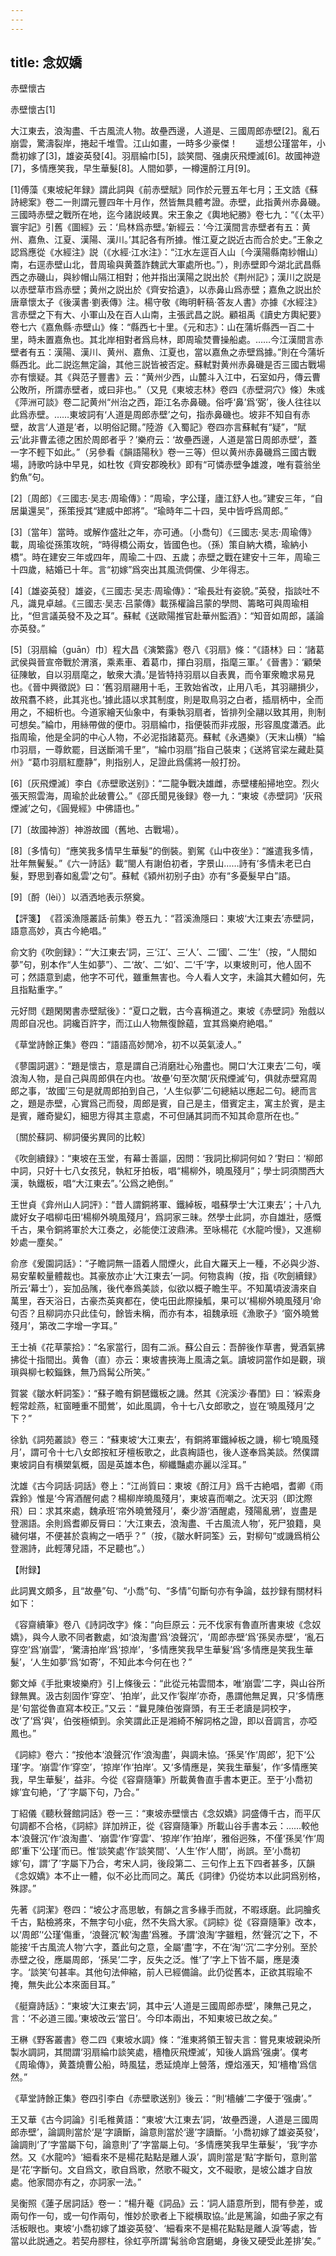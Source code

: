 ```yaml
---
---
---
```

title: 念奴嬌
---




赤壁懷古

赤壁懷古[1]





大江東去，浪淘盡、千古風流人物。故壘西邊，人道是、三國周郎赤壁[2]。亂石崩雲，驚濤裂岸，捲起千堆雪。江山如畫，一時多少豪傑！　　遥想公瑾當年，小喬初嫁了[3]，雄姿英發[4]。羽扇綸巾[5]，談笑間、强虜灰飛煙滅[6]。故國神遊[7]，多情應笑我，早生華髮[8]。人間如夢，一樽還酹江月[9]。

[1]傅藻《東坡紀年録》謂此詞與《前赤壁賦》同作於元豐五年七月；王文誥《蘇詩總案》卷二一則謂元豐四年十月作，然皆無具體考證。赤壁，此指黄州赤鼻磯。三國時赤壁之戰所在地，迄今諸説岐異。宋王象之《輿地紀勝》卷七九：“《（太平）寰宇記》引舊《圖經》云：‘烏林爲赤壁。’新經云：‘今江漢間言赤壁者有五：黄州、嘉魚、江夏、漢陽、漢川。’其記各有所據。惟江夏之説近古而合於史。”王象之認爲應從《水經注》説（《水經·江水注》：“江水左逕百人山〔今漢陽縣南紗帽山〕南，右逕赤壁山北，昔周瑜與黄蓋詐魏武大軍處所也。”），則赤壁即今湖北武昌縣西之赤磯山，與紗帽山隔江相對；他并指出漢陽之説出於《荆州記》；漢川之説是以赤壁草市爲赤壁；黄州之説出於《齊安拾遺》，以赤鼻山爲赤壁；嘉魚之説出於唐章懷太子《後漢書·劉表傳》注。楊守敬《晦明軒稿·答友人書》亦據《水經注》言赤壁之下有大、小軍山及在百人山南，主張武昌之説。顧祖禹《讀史方輿紀要》卷七六《嘉魚縣·赤壁山》條：“縣西七十里。《元和志》：山在蒲圻縣西一百二十里，時未置嘉魚也。其北岸相對者爲烏林，即周瑜焚曹操船處。……今江漢間言赤壁者有五：漢陽、漢川、黄州、嘉魚、江夏也，當以嘉魚之赤壁爲據。”則在今蒲圻縣西北。此二説迄無定論，其他三説皆被否定。蘇軾對黄州赤鼻磯是否三國古戰場亦有懷疑。其《與范子豐書》云：“黄州少西，山麓斗入江中，石室如丹，傳云曹公敗所，所謂赤壁者，或曰非也。”（又見《東坡志林》卷四《赤壁洞穴》條）朱彧《萍洲可談》卷二記黄州“州治之西，距江名赤鼻磯。俗呼‘鼻’爲‘弼’，後人往往以此爲赤壁。……東坡詞有‘人道是周郎赤壁’之句，指赤鼻磯也。坡非不知自有赤壁，故言‘人道是’者，以明俗記爾。”陸游《入蜀記》卷四亦言蘇軾有“疑”，“賦云‘此非曹孟德之困於周郎者乎？’樂府云：‘故壘西邊，人道是當日周郎赤壁’，蓋一字不輕下如此。”（另參看《韻語陽秋》卷一三等）但以黄州赤鼻磯爲三國古戰場，詩歌吟詠中早見，如杜牧《齊安郡晚秋》即有“可憐赤壁争雄渡，唯有蓑翁坐釣魚”句。

[2]〔周郎〕《三國志·吴志·周瑜傳》：“周瑜，字公瑾，廬江舒人也。”建安三年，“自居巢還吴”，孫策授其“建威中郎將”。“瑜時年二十四，吴中皆呼爲周郎。”

[3]〔當年〕當時。或解作盛壯之年，亦可通。〔小喬句〕《三國志·吴志·周瑜傳》載，周瑜從孫策攻皖，“時得橋公兩女，皆國色也。（孫）策自納大橋，瑜納小橋”。時在建安三年或四年，周瑜二十四、五歲；赤壁之戰在建安十三年，周瑜三十四歲，結婚已十年。言“初嫁”爲突出其風流倜儻、少年得志。

[4]〔雄姿英發〕雄姿，《三國志·吴志·周瑜傳》：“瑜長壯有姿貌。”英發，指談吐不凡，識見卓越。《三國志·吴志·吕蒙傳》載孫權論吕蒙的學問、籌略可與周瑜相比，“但言議英發不及之耳”。蘇軾《送歐陽推官赴華州監酒》：“知音如周郎，議論亦英發。”

[5]〔羽扇綸（guān）巾〕程大昌《演繁露》卷八《羽扇》條：“《語林》曰：‘諸葛武侯與晉宣帝戰於渭濱，乘素車、着葛巾，揮白羽扇，指麾三軍。’《晉書》：‘顧榮征陳敏，自以羽扇麾之，敏衆大潰。’是皆特持羽扇以自表異，而令軍衆瞻求易見也。《晉中興徵説》曰：‘舊羽扇翮用十毛，王敦始省改，止用八毛，其羽翮損少，故飛翥不終，此其兆也。’據此語以求其制度，則是取鳥羽之白者，插扇柄中，全而用之，不細析也。今道家繪天仙象中，有秉執羽扇者，皆排列全翮以致其用，則制可想矣。”綸巾，用絲帶做的便巾。羽扇綸巾，指便裝而非戎服，形容風度瀟洒。此指周瑜，他是全詞的中心人物，不必泥指諸葛亮。蘇軾《永遇樂》（天末山横）“綸巾羽扇，一尊飲罷，目送斷鴻千里”，“綸巾羽扇”指自己裝束；《送將官梁左藏赴莫州》“葛巾羽扇紅塵静”，則指别人，足證此爲儒將一般打扮。

[6]〔灰飛煙滅〕李白《赤壁歌送别》：“二龍争戰决雄雌，赤壁樓船掃地空。烈火張天照雲海，周瑜於此破曹公。”《邵氏聞見後録》卷一九：“東坡《赤壁詞》‘灰飛煙滅’之句，《圓覺經》中佛語也。”

[7]〔故國神游〕神游故國（舊地、古戰場）。

[8]〔多情句〕“應笑我多情早生華髮”的倒裝。劉駕《山中夜坐》：“誰遣我多情，壯年無鬢髮。”《六一詩話》載“閩人有謝伯初者，字景山……詩有‘多情未老已白髮，野思到春如亂雲’之句”。蘇軾《潁州初别子由》亦有“多憂髮早白”語。

[9]〔酹（lèi）〕以酒洒地表示祭奠。

【評箋】　《苕溪漁隱叢話·前集》卷五九：“苕溪漁隱曰：東坡‘大江東去’赤壁詞，語意高妙，真古今絶唱。”

俞文豹《吹劍録》：“‘大江東去’詞，三‘江’、三‘人’、二‘國’、二‘生’（按，“人間如夢”句，别本作“人生如夢”）、二‘故’、二‘如’、二‘千’字，以東坡則可，他人固不可；然語意到處，他字不可代，雖重無害也。今人看人文字，未論其大體如何，先且指點重字。”

元好問《題閑閑書赤壁賦後》：“夏口之戰，古今喜稱道之。東坡《赤壁詞》殆戲以周郎自况也。詞纔百許字，而江山人物無復餘藴，宜其爲樂府絶唱。”

《草堂詩餘正集》卷四：“語語高妙閒冷，初不以英氣淩人。”

《蓼園詞選》：“題是懷古，意是謂自己消磨壯心殆盡也。開口‘大江東去’二句，嘆浪淘人物，是自己與周郎俱在内也。‘故壘’句至次闋‘灰飛煙滅’句，俱就赤壁寫周郎之事，‘故國’三句是就周郎拍到自己，‘人生似夢’二句總結以應起二句。總而言之，題是赤壁，心實爲己而發，周郎是賓，自己是主，借賓定主，寓主於賓，是主是賓，離奇變幻，細思方得其主意處，不可但誦其詞而不知其命意所在也。”

〔關於蘇詞、柳詞優劣異同的比較〕

《吹劍續録》：“東坡在玉堂，有幕士善謳，因問：‘我詞比柳詞何如？’對曰：‘柳郎中詞，只好十七八女孩兒，執紅牙拍板，唱“楊柳外，曉風殘月”；學士詞須關西大漢，執鐵板，唱“大江東去”。’公爲之絶倒。”

王世貞《弇州山人詞評》：“昔人謂銅將軍、鐵綽板，唱蘇學士‘大江東去’；十八九歲好女子唱柳屯田‘楊柳外曉風殘月’，爲詞家三昧。然學士此詞，亦自雄壯，感慨千古，果令銅將軍於大江奏之，必能使江波鼎沸。至咏楊花《水龍吟慢》，又進柳妙處一塵矣。”

俞彦《爰園詞話》：“子瞻詞無一語着人間煙火，此自大羅天上一種，不必與少游、易安輩較量體裁也。其豪放亦止‘大江東去’一詞。何物袁綯（按，指《吹劍續録》所云‘幕士’），妄加品隲，後代奉爲美談，似欲以概子瞻生平。不知萬頃波濤來自萬里，吞天浴日，古豪杰英爽都在，使屯田此際操觚，果可以‘楊柳外曉風殘月’命句否？且柳詞亦只此佳句，餘皆未稱，而亦有本，祖魏承班《漁歌子》‘窗外曉鶯殘月’，第改二字增一字耳。”

王士禎《花草蒙拾》：“名家當行，固有二派。蘇公自云：吾醉後作草書，覺酒氣拂拂從十指間出。黄魯（直）亦云：東坡書挾海上風濤之氣。讀坡詞當作如是觀，瑣瑣與柳七較錙銖，無乃爲髯公所笑。”

賀裳《皺水軒詞筌》：“蘇子瞻有銅琶鐵板之譏。然其《浣溪沙·春閨》曰：‘綵索身輕常趁燕，紅窗睡重不聞鶯’，如此風調，令十七八女郎歌之，豈在‘曉風殘月’之下？”

徐釚《詞苑叢談》卷三：“蘇東坡‘大江東去’，有銅將軍鐵綽板之譏，柳七‘曉風殘月’，謂可令十七八女郎按紅牙檀板歌之，此袁綯語也，後人遂奉爲美談。然僕謂東坡詞自有横槊氣概，固是英雄本色，柳纖豔處亦麗以淫耳。”

沈雄《古今詞話·詞話》卷上：“江尚質曰：東坡《酹江月》爲千古絶唱，耆卿《雨霖鈴》惟是‘今宵酒醒何處？楊柳岸曉風殘月’，東坡喜而嘲之。沈天羽（即沈際飛）曰：求其來處，魏承班‘帘外曉鶯殘月’，秦少游‘酒醒處，殘陽亂鴉’，豈盡是登溷語。余則爲耆卿反脣曰：‘大江東去，浪淘盡、千古風流人物’，死尸狼籍，臭穢何堪，不便甚於袁綯之一哂乎？”（按，《皺水軒詞筌》云，對柳句“或譏爲梢公登溷詩，此輕薄兒語，不足聽也”。）

【附録】

此詞異文頗多，且“故壘”句、“小喬”句、“多情”句斷句亦有争論，兹抄録有關材料如下：

《容齋續筆》卷八《詩詞改字》條：“向巨原云：元不伐家有魯直所書東坡《念奴嬌》，與今人歌不同者數處，如‘浪淘盡’爲‘浪聲沉’，‘周郎赤壁’爲‘孫吴赤壁’，‘亂石穿空’爲‘崩雲’，‘驚濤拍岸’爲‘掠岸’，‘多情應笑我早生華髮’爲‘多情應是笑我生華髮’，‘人生如夢’爲‘如寄’，不知此本今何在也？”

鄭文焯《手批東坡樂府》引上條後云：“此從元祐雲間本，唯‘崩雲’二字，與山谷所録無異。汲古刻固作‘穿空’、‘拍岸’，此又作‘裂岸’亦奇，愚謂他無足異，只‘多情應是’句當從魯直寫本校正。”又云：“曩見陳伯弢齋頭，有王壬老讀是詞校字，改‘了’爲‘與’，伯弢極傾到。余笑謂此正是湘綺不解詞格之證，即以音調言，亦啞鳳也。”

《詞綜》卷六：“按他本‘浪聲沉’作‘浪淘盡’，與調未協。‘孫吴’作‘周郎’，犯下‘公瑾’字。‘崩雲’作‘穿空’，‘掠岸’作‘拍岸’。又‘多情應是，笑我生華髮’，作‘多情應笑我，早生華髮’，益非。今從《容齋隨筆》所載黄魯直手書本更正。至于‘小喬初嫁’宜句絶，‘了’字屬下句，乃合。”

丁紹儀《聽秋聲館詞話》卷一三：“東坡赤壁懷古《念奴嬌》詞盛傳千古，而平仄句調都不合格，《詞綜》詳加辨正，從《容齋隨筆》所載山谷手書本云：……較他本‘浪聲沉’作‘浪淘盡’、‘崩雲’作‘穿雲’、‘掠岸’作‘拍岸’，雅俗迥殊，不僅‘孫吴’作‘周郎’重下‘公瑾’而已。惟‘談笑處’作‘談笑間’、‘人生’作‘人間’，尚誤。至‘小喬初嫁’句，謂‘了’字屬下乃合，考宋人詞，後段第二、三句作上五下四者甚多，仄韻《念奴嬌》本不止一體，似不必比而同之。萬氏《詞律》仍從坊本以此詞爲别格，殊謬。”

先著《詞潔》卷四：“坡公才高思敏，有韻之言多緣手而就，不暇琢磨。此詞膾炙千古，點檢將來，不無字句小疵，然不失爲大家。《詞綜》從《容齋隨筆》改本，以‘周郎’‘公瑾’傷重，‘浪聲沉’較‘淘盡’爲雅。予謂‘浪淘’字雖粗，然‘聲沉’之下，不能接‘千古風流人物’六字，蓋此句之意，全屬‘盡’字，不在‘淘’‘沉’二字分别。至於赤壁之役，應屬周郎，‘孫吴’二字，反失之泛。惟‘了’字上下皆不屬，應是湊字。‘談笑’句甚率。其他句法伸縮，前人已經備論。此仍從舊本，正欲其瑕瑜不掩，無失此公本來面目耳。”

《艇齋詩話》：“東坡‘大江東去’詞，其中云‘人道是三國周郎赤壁’，陳無己見之，言：‘不必道三國。’東坡改云‘當日’。今印本兩出，不知東坡已故之矣。”

王楙《野客叢書》卷二四《東坡水調》條：“淮東將領王智夫言：嘗見東坡親染所製水調詞，其間謂‘羽扇綸巾談笑處，檣櫓灰飛煙滅’，知後人譌爲‘强虜’。僕考《周瑜傳》，黄蓋燒曹公船，時風猛，悉延燒岸上營落，煙焰漲天，知‘檣櫓’爲信然。”

《草堂詩餘正集》卷四引李白《赤壁歌送别》後云：“則‘檣艣’二字優于‘强虜’。”

王又華《古今詞論》引毛稚黄語：“東坡‘大江東去’詞，‘故壘西邊，人道是三國周郎赤壁’，論調則當於‘是’字讀斷，論意則當於‘邊’字讀斷。‘小喬初嫁了雄姿英發’，論調則‘了’字當屬下句，論意則‘了’字當屬上句。‘多情應笑我早生華髮’，‘我’字亦然。又《水龍吟》‘細看來不是楊花點點是離人淚’，調則當是‘點’字斷句，意則當是‘花’字斷句。文自爲文，歌自爲歌，然歌不礙文，文不礙歌，是坡公雄才自放處。他家間亦有之，亦詞家一法。”

吴衡照《蓮子居詞話》卷一：“楊升菴《詞品》云：‘詞人語意所到，間有參差，或兩句作一句，或一句作兩句，惟妙於歌者上下縱横取協。’此是篤論，如曲子家之有活板眼也。東坡‘小喬初嫁了雄姿英發’、‘細看來不是楊花點點是離人淚’等處，皆當以此説通之。若契舟膠柱，徐虹亭所謂‘髯翁命宫磨蝎，身後又硬受此差排’矣。”